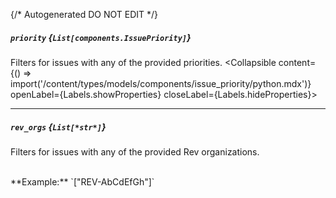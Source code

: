 {/* Autogenerated DO NOT EDIT  */}

##### `priority` *{`List[components.IssuePriority]`}*
Filters for issues with any of the provided priorities.
<Collapsible content={() => import('/content/types/models/components/issue_priority/python.mdx')} openLabel={Labels.showProperties} closeLabel={Labels.hideProperties}>
</Collapsible>

---
##### `rev_orgs` *{`List[*str*]`}*
Filters for issues with any of the provided Rev organizations.

<br/>
**Example:** `["REV-AbCdEfGh"]`



